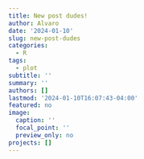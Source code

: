 ```yaml
---
title: New post dudes!
author: Alvaro
date: '2024-01-10'
slug: new-post-dudes
categories:
  - R
tags:
  - plot
subtitle: ''
summary: ''
authors: []
lastmod: '2024-01-10T16:07:43-04:00'
featured: no
image:
  caption: ''
  focal_point: ''
  preview_only: no
projects: []
---
```

